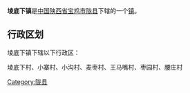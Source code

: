 {{中国乡级行政区
|行政区全称 = 堎底下镇
|景观照片文件名 = 
|景观照片描述 = 
|汉语拼音 =
|其他语言 = 
|其他语言名称 = 
|位置图文件名 = 
|位置图描述 = 
|自定义图片=
|上级行政区 = [[陕西省|陕西省]][[宝鸡市|宝鸡市]][[陇县|陇县]]
|行政区类别 = [[行政建制镇|镇]]
|行政区划代码 = 
|行政区划 = 
|村委会 = 
|居委会 = 
|建置时间 = 
|领导职位 = 
|领导名称 = 
|政府驻地 = 
|毗邻 = 
|地理坐标 = 
|总面积 = 
|总人口 = 
|户籍人口 = 
|户籍人口年份 = 
|常住人口 = 
|常住人口年份 = 
|人口密度 = 
|GDP = 
|邮政编码 = 
|电话区号 = 
|官方网站 = 
|网站名称 = 
}}
'''堎底下镇'''是[[中华人民共和国|中国]][[陕西省|陕西省]][[宝鸡市|宝鸡市]][[陇县|陇县]]下辖的一个[[行政建制镇|镇]]。

== 行政区划 ==
堎底下镇下辖以下行政区：

堎底下村、小寨村、小沟村、麦枣村、王马嘴村、枣园村、腰庄村

{{陕西小作品}}
{{陇县行政区划}}

[[Category:陇县|Category:陇县]]